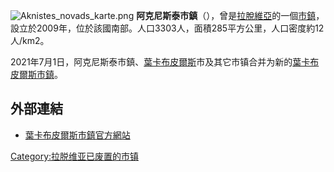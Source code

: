 {{unreferenced|time=2016-12-28T13:12:08+00:00}}
[[File:Aknistes_novads_karte.png|right]]
'''阿克尼斯泰市鎮'''（{{lang-lv|Aknīstes novads}}），曾是[[拉脫維亞|拉脫維亞]]的一個[[拉脫維亞行政區劃|市鎮]]，設立於2009年，位於該國南部。人口3303人，面積285平方公里，人口密度約12人/km2。

2021年7月1日，阿克尼斯泰市鎮、[[葉卡布皮爾斯|葉卡布皮爾斯]]市及其它市镇合并为新的[[葉卡布皮爾斯市鎮|葉卡布皮爾斯市鎮]]。

==外部連結==
* [http://jekabpilsnovads.lv/ 葉卡布皮爾斯市鎮官方網站] {{Wayback|url=http://jekabpilsnovads.lv/ |date=20210728140356 }} {{lv}} {{en}}

{{Latvia-geo-stub}}
[[Category:拉脱维亚已废置的市镇|Category:拉脱维亚已废置的市镇]]